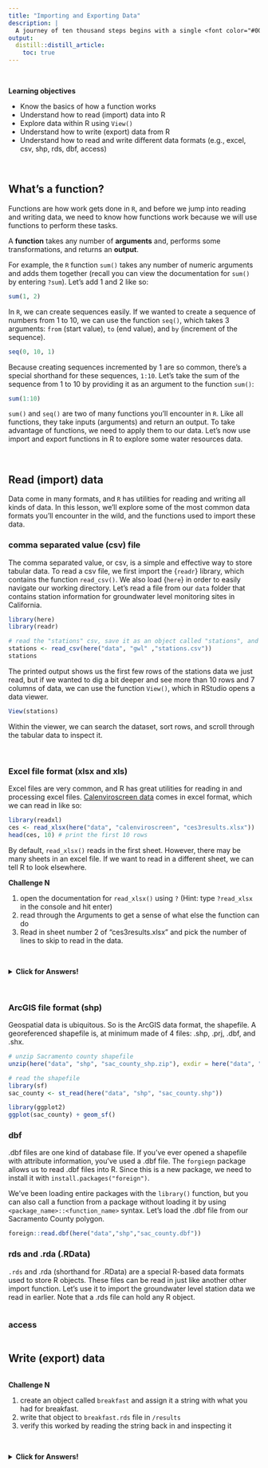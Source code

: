 ```yaml
---
title: "Importing and Exporting Data"
description: |
  A journey of ten thousand steps begins with a single <font color="#009E73">**import**</font> and ends with an <font color="#0072B2">**export**</font>.
output: 
  distill::distill_article:
    toc: true
---
```



<br> 

:::obj

**Learning objectives**
 
 - Know the basics of how a function works
 - Understand how to read (import) data into R
 - Explore data within R using `View()`
 - Understand how to write (export) data from R
 - Understand how to read and write different data formats (e.g., excel, csv, shp, rds, dbf, access)
 
:::

<br>

## What's a function?

Functions are how work gets done in `R`, and before we jump into reading and writing data, we need to know how functions work because we will use functions to perform these tasks.

A **function** takes any number of **arguments** and, performs some transformations, and returns an **output**. 

For example, the `R` function `sum()` takes any number of numeric arguments and adds them together (recall you can view the documentation for `sum()` by entering `?sum`). Let's add 1 and 2 like so:  

```r

sum(1, 2)

```

In `R`, we can create sequences easily. If we wanted to create a sequence of numbers from 1 to 10, we can use the function `seq()`, which takes 3 arguments: `from` (start value), `to` (end value), and `by` (increment of the sequence). 

```r

seq(0, 10, 1)

```

Because creating sequences incremented by 1 are so common, there's a special shorthand for these sequences, `1:10`. Let's take the sum of the sequence from 1 to 10 by providing it as an argument to the function `sum()`:

```r

sum(1:10)

```


`sum()` and `seq()` are two of many functions you'll encounter in `R`. Like all functions, they take inputs (arguments) and return an output. To take advantage of functions, we need to apply them to our data. Let's now use import and export functions in R to explore some water resources data.  

<br>

## Read (import) data

Data come in many formats, and `R` has utilities for reading and writing all kinds of data. In this lesson, we'll explore some of the most common data formats you'll encounter in the wild, and the functions used to import these data.

### comma separated value (csv) file 

The comma separated value, or csv, is a simple and effective way to store tabular data. To read a csv file, we first import the {`readr`} library, which contains the function `read_csv()`. We also load {`here`} in order to easily navigate our working directory. Let's read a file from our `data` folder that contains station information for groundwater level monitoring sites in California. 

```r
library(here)
library(readr)

# read the "stations" csv, save it as an object called "stations", and print the object
stations <- read_csv(here("data", "gwl" ,"stations.csv"))
stations

```

The printed output shows us the first few rows of the stations data we just read, but if we wanted to dig a bit deeper and see more than 10 rows and 7 columns of data, we can use the function `View()`, which in RStudio opens a data viewer. 

```r

View(stations)

```

Within the viewer, we can search the dataset, sort rows, and scroll through the tabular data to inspect it.



<br>  

### Excel file format (xlsx and xls)

Excel files are very common, and R has great utilities for reading in and processing excel files. [Calenviroscreen data](https://oehha.ca.gov/calenviroscreen) comes in excel format, which we can read in like so:

```r
library(readxl)
ces <- read_xlsx(here("data", "calenviroscreen", "ces3results.xlsx"))
head(ces, 10) # print the first 10 rows
```

By default, `read_xlsx()` reads in the first sheet. However, there may be many sheets in an excel file. If we want to read in a different sheet, we can tell R to look elsewhere.


:::challenge

**Challenge N**

1. open the documentation for `read_xlsx()` using `?` (Hint: type `?read_xlsx` in the console and hit enter)
2. read through the Arguments to get a sense of what else the function can do
3. Read in sheet number 2 of "ces3results.xlsx" and pick the number of lines to skip to read in the data. 

:::

<br>

<details>
  <summary class="challenge-ans-title">**Click for Answers!**</summary>
  <div class="challenge-ans-body">

```r
metadata <- read_xlsx(here("data", "calenviroscreen", "ces3results.xlsx"), 
                      sheet = 2, 
                      skip  = 6)
metadata
```

  </div>
</details>


<br>

### ArcGIS file format (shp)

Geospatial data is ubiquitous. So is the ArcGIS data format, the shapefile. A georeferenced shapefile is, at minimum made of 4 files: .shp, .prj, .dbf, and .shx. 

```r

# unzip Sacramento county shapefile
unzip(here("data", "shp", "sac_county_shp.zip"), exdir = here("data", "shp"))

# read the shapefile
library(sf)
sac_county <- st_read(here("data", "shp", "sac_county.shp"))

```


```r

library(ggplot2)
ggplot(sac_county) + geom_sf()

```


### dbf

.dbf files are one kind of database file. If you've ever opened a shapefile with attribute information, you've used a .dbf file. The `forgiegn` package allows us to read .dbf files into R. Since this is a new package, we need to install it with `install.packages("foreign")`. 

We've been loading entire packages with the `library()` function, but you can also call a function from a package without loading it by using `<package_name>::<function_name>` syntax. Let's load the .dbf file from our Sacramento County polygon.  

```r
foreign::read.dbf(here("data","shp","sac_county.dbf"))
```


### rds and .rda (.RData)

`.rds` and .rda (shorthand for .RData) are a special R-based data formats used to store R objects. These files can be read in just like another other import function. Let's use it to import the groundwater level station data we read in earlier. Note that a .rds file can hold any R object.

```r

```


### access

```r

```


## Write (export) data


```r

```




:::challenge

**Challenge N**

1. create an object called `breakfast` and assign it a string with what you had for breakfast. 
2. write that object to `breakfast.rds` file in `/results`
3. verify this worked by reading the string back in and inspecting it

:::

<br>

<details>
  <summary class="challenge-ans-title">**Click for Answers!**</summary>
  <div class="challenge-ans-body">

```r

# create a string and write it to an rds file
breakfast <- "green eggs and ham"

# write_rds takes two arguments: the object to write and location to wite it
write_rds(breakfast, here("results", "breakfast.rds"))

# read the rds file back into R and save it as a variable
my_breakfast <- read_rds(here("results", "breakfast.rds"))

# use the `cat()` function (concatenate) to announce your breakfast
cat("Today for breakfast I ate", my_breakfast)

```

  </div>
</details>

<br>  

